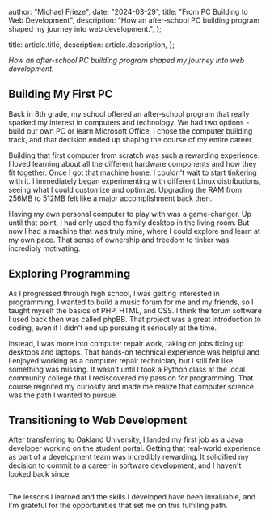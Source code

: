 
  author: "Michael Frieze",
  date: "2024-03-29",
  title: "From PC Building to Web Development",
  description:
    "How an after-school PC building program shaped my journey into web development.",
};

  title: article.title,
  description: article.description,
};


>

_How an after-school PC building program shaped my journey into web development._

## Building My First PC

Back in 8th grade, my school offered an after-school program that really sparked my interest in computers and technology. We had two options - build our own PC or learn Microsoft Office. I chose the computer building track, and that decision ended up shaping the course of my entire career.

Building that first computer from scratch was such a rewarding experience. I loved learning about all the different hardware components and how they fit together. Once I got that machine home, I couldn't wait to start tinkering with it. I immediately began experimenting with different Linux distributions, seeing what I could customize and optimize. Upgrading the RAM from 256MB to 512MB felt like a major accomplishment back then.

Having my own personal computer to play with was a game-changer. Up until that point, I had only used the family desktop in the living room. But now I had a machine that was truly mine, where I could explore and learn at my own pace. That sense of ownership and freedom to tinker was incredibly motivating.

## Exploring Programming

As I progressed through high school, I was getting interested in programming. I wanted to build a music forum for me and my friends, so I taught myself the basics of PHP, HTML, and CSS. I think the forum software I used back then was called phpBB. That project was a great introduction to coding, even if I didn't end up pursuing it seriously at the time.

Instead, I was more into computer repair work, taking on jobs fixing up desktops and laptops. That hands-on technical experience was helpful and I enjoyed working as a computer repair technician, but I still felt like something was missing. It wasn't until I took a Python class at the local community college that I rediscovered my passion for programming. That course reignited my curiosity and made me realize that computer science was the path I wanted to pursue.

## Transitioning to Web Development

After transferring to Oakland University, I landed my first job as a Java developer working on the student portal. Getting that real-world experience as part of a development team was incredibly rewarding. It solidified my decision to commit to a career in software development, and I haven't looked back since.

<Image src={designSystem} alt="" />

The lessons I learned and the skills I developed have been invaluable, and I'm grateful for the opportunities that set me on this fulfilling path.
